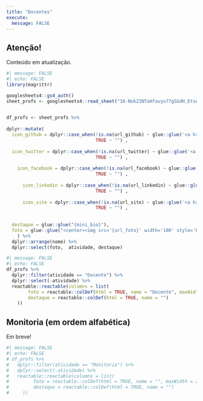 ```yaml
---
title: "Docentes"
execute:
  message: FALSE
---
```


::: callout-warning
## Atenção!

Conteúdo em atualização.
:::


```r
#| message: FALSE
#| echo: FALSE
library(magrittr)

googlesheets4::gs4_auth()
sheet_profs <- googlesheets4::read_sheet("16-NokZ3NTaHfavyo77gSGdH_EtsAaeaCZWNBe9JfPMA", sheet = "info-profs")
  

df_profs <- sheet_profs %>% 
  
dplyr::mutate(
  icon_github = dplyr::case_when(!is.na(url_github) ~ glue::glue('<a href="{url_github}" target="_blank"><i class="fab fa-github"></i></a>'),
                                 TRUE ~ "") ,
  
  icon_twitter = dplyr::case_when(!is.na(url_twitter) ~ glue::glue('<a href="{url_twitter}" target="_blank"><i class="fab fa-twitter"></i></a>'),
                                 TRUE ~ "") ,
  
    icon_facebook = dplyr::case_when(!is.na(url_facebook) ~ glue::glue('<a href="{url_facebook}" target="_blank"><i class="fab fa-facebook"></i></a>'),
                                 TRUE ~ "") ,
  
      icon_linkedin = dplyr::case_when(!is.na(url_linkedin) ~ glue::glue('<a href="{url_linkedin}" target="_blank"><i class="fab fa-linkedin"></i></a>'),
                                 TRUE ~ "") ,
  
      icon_site = dplyr::case_when(!is.na(url_site) ~ glue::glue('<a href="{url_site}" target="_blank"><i class="fas fa-home"></i></a>'),
                                 TRUE ~ "") ,
  
  
  destaque = glue::glue("{mini_bio}"),
  foto = glue::glue("<center><img src='{url_foto}' width='100' style='border-radius: 50%;'><br><b>{nome}</b> <br> {icon_site} {icon_github} {icon_linkedin} {icon_twitter} {icon_facebook}</center>")
    ) %>%  
  dplyr::arrange(nome) %>% 
  dplyr::select(foto,  atividade, destaque) 
```

```r
#| message: FALSE
#| echo: FALSE
df_profs %>% 
  dplyr::filter(atividade == "Docente") %>% 
  dplyr::select(-atividade) %>% 
  reactable::reactable(columns = list(
        foto = reactable::colDef(html = TRUE, name = "Docente", maxWidth = 250), 
        destaque = reactable::colDef(html = TRUE, name = "")
    ))
```

## Monitoria (em ordem alfabética)


Em breve!

```r
#| message: FALSE
#| echo: FALSE
# df_profs %>% 
#   dplyr::filter(atividade == "Monitoria") %>% 
#   dplyr::select(-atividade) %>% 
#   reactable::reactable(columns = list(
#         foto = reactable::colDef(html = TRUE, name = "", maxWidth = 250), 
#         destaque = reactable::colDef(html = TRUE, name = "")
#     ))
```

<!-- inicio font awesome -->

```{=html}
<script src="https://kit.fontawesome.com/1f72d6921a.js" crossorigin="anonymous"></script>
```
<!-- final font awesome -->
